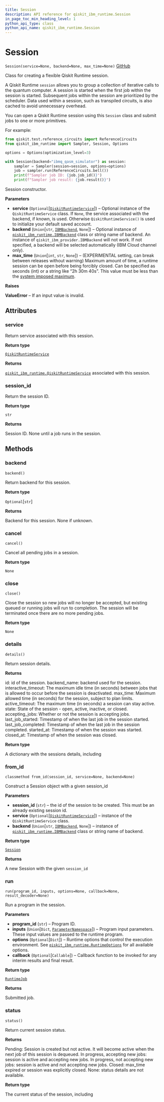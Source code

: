 ```yaml
---
title: Session
description: API reference for qiskit_ibm_runtime.Session
in_page_toc_min_heading_level: 1
python_api_type: class
python_api_name: qiskit_ibm_runtime.Session
---
```


# Session

<span id="qiskit_ibm_runtime.Session" />

`Session(service=None, backend=None, max_time=None)` [GitHub](https://github.com/qiskit/qiskit-ibm-runtime/tree/stable/0.15/qiskit_ibm_runtime/session.py "view source code")

Class for creating a flexible Qiskit Runtime session.

A Qiskit Runtime `session` allows you to group a collection of iterative calls to the quantum computer. A session is started when the first job within the session is started. Subsequent jobs within the session are prioritized by the scheduler. Data used within a session, such as transpiled circuits, is also cached to avoid unnecessary overhead.

You can open a Qiskit Runtime session using this `Session` class and submit jobs to one or more primitives.

For example:

```python
from qiskit.test.reference_circuits import ReferenceCircuits
from qiskit_ibm_runtime import Sampler, Session, Options

options = Options(optimization_level=3)

with Session(backend="ibmq_qasm_simulator") as session:
    sampler = Sampler(session=session, options=options)
    job = sampler.run(ReferenceCircuits.bell())
    print(f"Sampler job ID: {job.job_id()}")
    print(f"Sampler job result: {job.result()}")
```

Session constructor.

**Parameters**

*   **service** (`Optional`\[[`QiskitRuntimeService`](qiskit_ibm_runtime.QiskitRuntimeService "qiskit_ibm_runtime.qiskit_runtime_service.QiskitRuntimeService")]) – Optional instance of the `QiskitRuntimeService` class. If `None`, the service associated with the backend, if known, is used. Otherwise `QiskitRuntimeService()` is used to initialize your default saved account.
*   **backend** (`Union`\[`str`, [`IBMBackend`](qiskit_ibm_runtime.IBMBackend "qiskit_ibm_runtime.ibm_backend.IBMBackend"), `None`]) – Optional instance of [`qiskit_ibm_runtime.IBMBackend`](qiskit_ibm_runtime.IBMBackend "qiskit_ibm_runtime.IBMBackend") class or string name of backend. An instance of `qiskit_ibm_provider.IBMBackend` will not work. If not specified, a backend will be selected automatically (IBM Cloud channel only).
*   **max\_time** (`Union`\[`int`, `str`, `None`]) – (EXPERIMENTAL setting, can break between releases without warning) Maximum amount of time, a runtime session can be open before being forcibly closed. Can be specified as seconds (int) or a string like “2h 30m 40s”. This value must be less than the [system imposed maximum](https://qiskit.org/documentation/partners/qiskit_ibm_runtime/faqs/max_execution_time.html).

**Raises**

**ValueError** – If an input value is invalid.

## Attributes

<span id="qiskit_ibm_runtime.Session.service" />

### service

Return service associated with this session.

**Return type**

[`QiskitRuntimeService`](qiskit_ibm_runtime.QiskitRuntimeService "qiskit_ibm_runtime.qiskit_runtime_service.QiskitRuntimeService")

**Returns**

[`qiskit_ibm_runtime.QiskitRuntimeService`](qiskit_ibm_runtime.QiskitRuntimeService "qiskit_ibm_runtime.QiskitRuntimeService") associated with this session.

<span id="qiskit_ibm_runtime.Session.session_id" />

### session\_id

Return the session ID.

**Return type**

`str`

**Returns**

Session ID. None until a job runs in the session.

## Methods

### backend

<span id="qiskit_ibm_runtime.Session.backend" />

`backend()`

Return backend for this session.

**Return type**

`Optional`\[`str`]

**Returns**

Backend for this session. None if unknown.

### cancel

<span id="qiskit_ibm_runtime.Session.cancel" />

`cancel()`

Cancel all pending jobs in a session.

**Return type**

`None`

### close

<span id="qiskit_ibm_runtime.Session.close" />

`close()`

Close the session so new jobs will no longer be accepted, but existing queued or running jobs will run to completion. The session will be terminated once there are no more pending jobs.

**Return type**

`None`

### details

<span id="qiskit_ibm_runtime.Session.details" />

`details()`

Return session details.

**Returns**

id: id of the session. backend\_name: backend used for the session. interactive\_timeout: The maximum idle time (in seconds) between jobs that is allowed to occur before the session is deactivated. max\_time: Maximum allowed time (in seconds) for the session, subject to plan limits. active\_timeout: The maximum time (in seconds) a session can stay active. state: State of the session - open, active, inactive, or closed. accepting\_jobs: Whether or not the session is accepting jobs. last\_job\_started: Timestamp of when the last job in the session started. last\_job\_completed: Timestamp of when the last job in the session completed. started\_at: Timestamp of when the session was started. closed\_at: Timestamp of when the session was closed.

**Return type**

A dictionary with the sessions details, including

### from\_id

<span id="qiskit_ibm_runtime.Session.from_id" />

`classmethod from_id(session_id, service=None, backend=None)`

Construct a Session object with a given session\_id

**Parameters**

*   **session\_id** (`str`) – the id of the session to be created. This must be an already existing session id.
*   **service** (`Optional`\[[`QiskitRuntimeService`](qiskit_ibm_runtime.QiskitRuntimeService "qiskit_ibm_runtime.qiskit_runtime_service.QiskitRuntimeService")]) – instance of the `QiskitRuntimeService` class.
*   **backend** (`Union`\[`str`, [`IBMBackend`](qiskit_ibm_runtime.IBMBackend "qiskit_ibm_runtime.ibm_backend.IBMBackend"), `None`]) – instance of [`qiskit_ibm_runtime.IBMBackend`](qiskit_ibm_runtime.IBMBackend "qiskit_ibm_runtime.IBMBackend") class or string name of backend.

**Return type**

[`Session`](#qiskit_ibm_runtime.Session "qiskit_ibm_runtime.session.Session")

**Returns**

A new Session with the given `session_id`

### run

<span id="qiskit_ibm_runtime.Session.run" />

`run(program_id, inputs, options=None, callback=None, result_decoder=None)`

Run a program in the session.

**Parameters**

*   **program\_id** (`str`) – Program ID.
*   **inputs** (`Union`\[`Dict`, [`ParameterNamespace`](qiskit_ibm_runtime.ParameterNamespace "qiskit_ibm_runtime.runtime_program.ParameterNamespace")]) – Program input parameters. These input values are passed to the runtime program.
*   **options** (`Optional`\[`Dict`]) – Runtime options that control the execution environment. See [`qiskit_ibm_runtime.RuntimeOptions`](qiskit_ibm_runtime.RuntimeOptions "qiskit_ibm_runtime.RuntimeOptions") for all available options.
*   **callback** (`Optional`\[`Callable`]) – Callback function to be invoked for any interim results and final result.

**Return type**

[`RuntimeJob`](qiskit_ibm_runtime.RuntimeJob "qiskit_ibm_runtime.runtime_job.RuntimeJob")

**Returns**

Submitted job.

### status

<span id="qiskit_ibm_runtime.Session.status" />

`status()`

Return current session status.

**Returns**

Pending: Session is created but not active. It will become active when the next job of this session is dequeued. In progress, accepting new jobs: session is active and accepting new jobs. In progress, not accepting new jobs: session is active and not accepting new jobs. Closed: max\_time expired or session was explicitly closed. None: status details are not available.

**Return type**

The current status of the session, including

